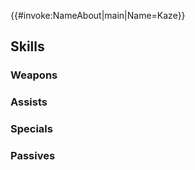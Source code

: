 {{#invoke:NameAbout|main|Name=Kaze}}{{HeroPage Tabs}}
{{Hero Infobox
|Name=Kaze
|Title=Easygoing Ninja
|GrowthModifier=Gen 2
|WeaponType=Colorless Dagger
|MoveType=Infantry
|Origin=Fire Emblem Fates
|Gender=Male
|actorEN=Xander Mobus
|actorJP=小野大輔
|artist=lack
|releaseDate=May 2, 2018
|additionDate=April 24, 2018
|poolDate=June 8, 2018
|poolRarities=3,4
|randomStartTime=2021-05-07T07:00:00Z
|TagID=スズカゼ
|InternalID=244
|cv1=11
|cv2=300100
|description=A serious and disciplined ninja from Hoshido. Has a twin brother, Saizo. Popular with women. Appears in Fire Emblem Fates.
}}
{{Stats Page
|Lv1HP=17|Lv1ATK=6|Lv1SPD=10|Lv1DEF=4|Lv1RES=8
|GRHP=40|GRATK=55|GRSPD=60|GRDEF=30|GRRES=60
}}
==Skills==
===Weapons===
{{Weapons Table
|weapon1=Iron Dagger
|weapon1Default=1
|weapon1Unlock=1
|weapon2=Steel Dagger
|weapon2Default=3
|weapon2Unlock=2
|weapon3=Barb Shuriken
|weapon3Default=4
|weapon3Unlock=3
|weapon4=Barb Shuriken+
|weapon4Default=5
|weapon4Unlock=5
|weapon5=Kaze's Needle
|weapon5Default=
|weapon5Unlock=5
}}

===Assists===
{{Assists Table}}
===Specials===
{{Specials Table
|special1=Chilling Wind
|special1Default=4
|special1Unlock=3
|special2=Iceberg
|special2Unlock=4
}}
===Passives===
{{Passives Table
|passiveB1=Poison Strike 1
|passiveB2=Poison Strike 2
|passiveB3=Poison Strike 3
|passiveB1Unlock=3
|passiveB2Unlock=4
|passiveB3Unlock=5
|passiveC1=Atk Smoke 1
|passiveC2=Atk Smoke 2
|passiveC3=Atk Smoke 3
|passiveC1Unlock=1
|passiveC2Unlock=2
|passiveC3Unlock=4
}}
{{Heroes Navbox}}